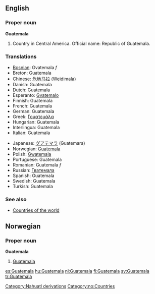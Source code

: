 ==English==

===Proper noun===
'''Guatemala'''
{{wikipedia}}
# Country in Central America. Official name: Republic of Guatemala.

===Translations===
{{top}}
*[[Bosnian]]: Gvatemala ''f''
*Breton: Guatemala
*Chinese: [[危地马拉]] (Weidimala)
*Danish: Guatemala
*Dutch: Guatemala
*Esperanto: [[Gvatemalo]]
*Finnish: Guatemala
*French: Guatemala
*German: Guatemala
*Greek: [[Γουατεμάλα]]
*Hungarian: Guatemala
*Interlingua: Guatemala
*Italian: Guatemala
{{mid}}
*Japanese: [[グアテマラ]] (Guatemara)
*Norwegian: [[#Norwegian|Guatemala]]
*Polish: [[Gwatemala]]
*Portuguese: Guatemala
*Romanian: Guatemala ''f''
*Russian: [[Гватемала]]
*Spanish: Guatemala
*Swedish: Guatemala
*Turkish: Guatemala
{{bottom}}

===See also===
* [[Countries of the world]]

[[Category:Nahuatl derivations]]

==Norwegian==
===Proper noun===
[[Category:no:Countries]]
'''Guatemala'''
#[[#English|Guatemala]]

[[es:Guatemala]]
[[hu:Guatemala]]
[[nl:Guatemala]]
[[fi:Guatemala]]
[[sv:Guatemala]]
[[tr:Guatemala]]